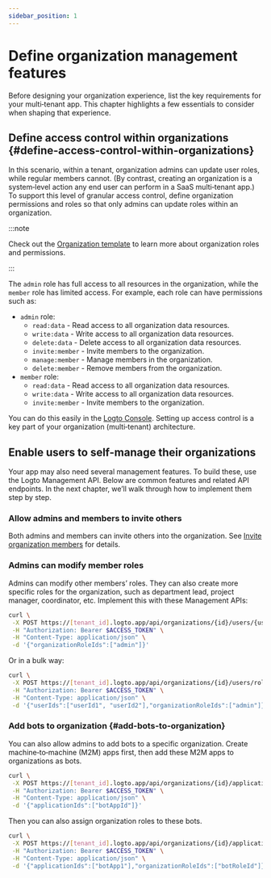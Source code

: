 ```yaml
---
sidebar_position: 1
---
```


# Define organization management features

Before designing your organization experience, list the key requirements for your multi‑tenant app. This chapter highlights a few essentials to consider when shaping that experience.

## Define access control within organizations \{#define-access-control-within-organizations}

In this scenario, within a tenant, organization admins can update user roles, while regular members cannot. (By contrast, creating an organization is a system‑level action any end user can perform in a SaaS multi‑tenant app.) To support this level of granular access control, define organization permissions and roles so that only admins can update roles within an organization.

:::note

Check out the [Organization template](/authorization/organization-template) to learn more about organization roles and permissions.

:::

The `admin` role has full access to all resources in the organization, while the `member` role has limited access. For example, each role can have permissions such as:

- `admin` role:
  - `read:data` - Read access to all organization data resources.
  - `write:data` - Write access to all organization data resources.
  - `delete:data` - Delete access to all organization data resources.
  - `invite:member` - Invite members to the organization.
  - `manage:member` - Manage members in the organization.
  - `delete:member` - Remove members from the organization.
- `member` role:
  - `read:data` - Read access to all organization data resources.
  - `write:data` - Write access to all organization data resources.
  - `invite:member` - Invite members to the organization.

You can do this easily in the [Logto Console](https://cloud.logto.io/). Setting up access control is a key part of your organization (multi‑tenant) architecture.

## Enable users to self-manage their organizations

Your app may also need several management features. To build these, use the Logto Management API. Below are common features and related API endpoints. In the next chapter, we’ll walk through how to implement them step by step.

### Allow admins and members to invite others

Both admins and members can invite others into the organization. See [Invite organization members](/end-user-flows/organization-experience/invite-organization-members) for details.

### Admins can modify member roles

Admins can modify other members’ roles. They can also create more specific roles for the organization, such as department lead, project manager, coordinator, etc. Implement this with these Management APIs:

```bash
curl \
 -X POST https://[tenant_id].logto.app/api/organizations/{id}/users/{userId}/roles \
 -H "Authorization: Bearer $ACCESS_TOKEN" \
 -H "Content-Type: application/json" \
 -d '{"organizationRoleIds":["admin"]}'
```

Or in a bulk way:

```bash
curl \
 -X POST https://[tenant_id].logto.app/api/organizations/{id}/users/roles \
 -H "Authorization: Bearer $ACCESS_TOKEN" \
 -H "Content-Type: application/json" \
 -d '{"userIds":["userId1", "userId2"],"organizationRoleIds":["admin"]}'
```

### Add bots to organization \{#add-bots-to-organization}

You can also allow admins to add bots to a specific organization. Create machine‑to‑machine (M2M) apps first, then add these M2M apps to organizations as bots.

```bash
curl \
 -X POST https://[tenant_id].logto.app/api/organizations/{id}/applications \
 -H "Authorization: Bearer $ACCESS_TOKEN" \
 -H "Content-Type: application/json" \
 -d '{"applicationIds":["botAppId"]}'
```

Then you can also assign organization roles to these bots.

```bash
curl \
 -X POST https://[tenant_id].logto.app/api/organizations/{id}/applications/roles \
 -H "Authorization: Bearer $ACCESS_TOKEN" \
 -H "Content-Type: application/json" \
 -d '{"applicationIds":["botApp1"],"organizationRoleIds":["botRoleId"]}'
```

